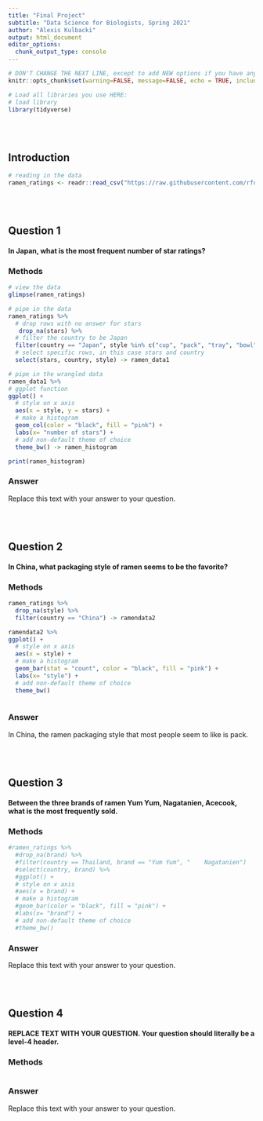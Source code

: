 ```yaml
---
title: "Final Project"
subtitle: "Data Science for Biologists, Spring 2021"
author: "Alexis Kulbacki"
output: html_document
editor_options: 
  chunk_output_type: console
---
```


```r
# DON'T CHANGE THE NEXT LINE, except to add NEW options if you have any.
knitr::opts_chunk$set(warning=FALSE, message=FALSE, echo = TRUE, include = TRUE)

# Load all libraries you use HERE:
# load library
library(tidyverse)
```

<br><br>

## Introduction

```r
# reading in the data 
ramen_ratings <- readr::read_csv("https://raw.githubusercontent.com/rfordatascience/tidytuesday/master/data/2019/2019-06-04/ramen_ratings.csv")
```

<br><br>

## Question 1

#### In Japan, what is the most frequent number of star ratings?

### Methods
```r
# view the data
glimpse(ramen_ratings)

# pipe in the data
ramen_ratings %>%
  # drop rows with no answer for stars
   drop_na(stars) %>%
  # filter the country to be Japan
  filter(country == "Japan", style %in% c("cup", "pack", "tray", "bowl")) %>%
  # select specific rows, in this case stars and country 
  select(stars, country, style) -> ramen_data1

# pipe in the wrangled data
ramen_data1 %>%
# ggplot function
ggplot() + 
  # style on x axis  
  aes(x = style, y = stars) +
  # make a histogram  
  geom_col(color = "black", fill = "pink") +
  labs(x= "number of stars") +
  # add non-default theme of choice
  theme_bw() -> ramen_histogram

print(ramen_histogram)

```
### Answer

Replace this text with your answer to your question.


<br><br>

## Question 2

#### In China, what packaging style of ramen seems to be the favorite?

### Methods
```r

ramen_ratings %>%
  drop_na(style) %>%
  filter(country == "China") -> ramendata2

ramendata2 %>%
ggplot() + 
  # style on x axis  
  aes(x = style) +
  # make a histogram  
  geom_bar(stat = "count", color = "black", fill = "pink") +
  labs(x= "style") +
  # add non-default theme of choice
  theme_bw() 



```
### Answer

In China, the ramen packaging style that most people seem to like is pack.

<br><br>

## Question 3

#### Between the three brands of ramen Yum Yum, Nagatanien, Acecook, what is the most frequently sold.

### Methods
```r

#ramen_ratings %>%
  #drop_na(brand) %>%
  #filter(country == Thailand, brand == "Yum Yum", "	Nagatanien") 
  #select(country, brand) %>%
  #ggplot() + 
  # style on x axis  
  #aes(x = brand) +
  # make a histogram  
  #geom_bar(color = "black", fill = "pink") +
  #labs(x= "brand") +
  # add non-default theme of choice
  #theme_bw() 


```
### Answer

Replace this text with your answer to your question.


<br><br>

## Question 4

#### REPLACE TEXT WITH YOUR QUESTION. Your question should literally be a level-4 header.

### Methods
```r




```
### Answer

Replace this text with your answer to your question.
